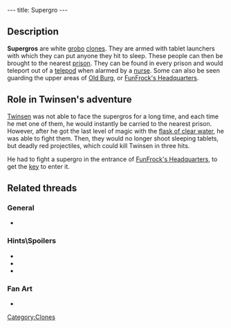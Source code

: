 ---
title: Supergro
---

{{Enemy|
Name=Supergro|
Image=DIVERS.gif|
Level=Fire|
Reaction=Moves backwards|
Recovery=Fast|
Rate=High|
Damage=Very high|
Range=Infinite|
Speed=Fast}}

{{Quote|
Quote=The plans for this center are in FunFrock's personal safe. In his headquarters on Principal island. But to get in you must be able to defeat the Supergros (the nurses equipped with tablet launchers!).|
Character=A helmetless [[yellow grobo clone]]}}

==Description==
'''Supergros''' are white [[grobo]] [[clones]]. They are armed with tablet launchers with which they can put anyone they hit to sleep. These people can then be brought to the nearest [[prison]]. They can be found in every prison and would teleport out of a [[telepod]] when alarmed by a [[nurse]]. Some can also be seen guarding the upper areas of [[Old Burg]], or [[FunFrock's Headquarters]].

==Role in Twinsen's adventure==
[[Twinsen]] was not able to face the supergros for a long time, and each time he met one of them, he would instantly be carried to the nearest prison. However, after he got the last level of magic with the [[flask of clear water]], he was able to fight them. Then, they would no longer shoot sleeping tablets, but deadly red projectiles, which could kill Twinsen in three hits.

He had to fight a supergro in the entrance of [[FunFrock's Headquarters]], to get the [[key]] to enter it.

==Related threads==
===General===
* {{thread|id=4366|title=Have you ever: Supergroboclones}}
===Hints\Spoilers===
* {{thread|id=10757|title=Taking care of supergros}}
* {{thread|id=6797|title=supergros..... :P}}
* {{thread|id=1421|title=Super 4th level magic ball protects you too?}}
===Fan Art===
* {{thread|id=10774|title=Smilies}}

[[Category:Clones]]